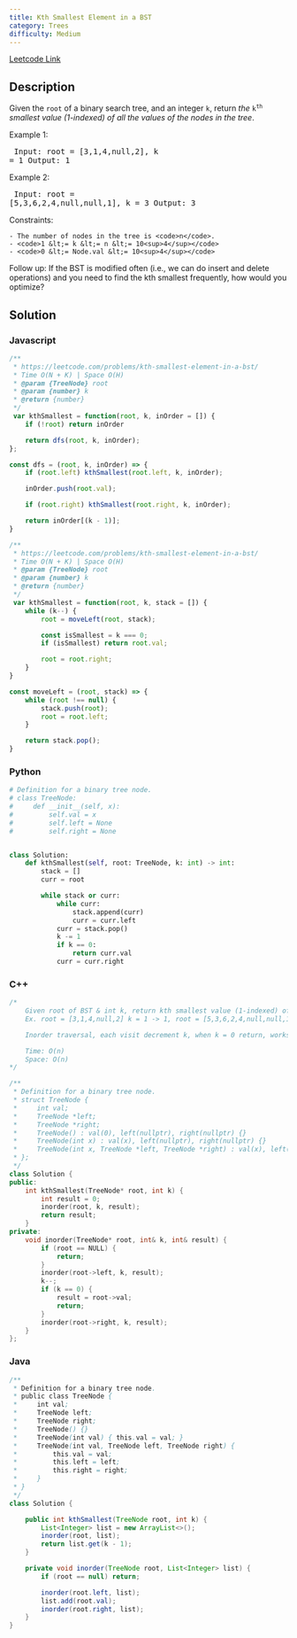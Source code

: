 ```yaml
---
title: Kth Smallest Element in a BST
category: Trees
difficulty: Medium
---
```


<Callout>

[Leetcode Link](https://leetcode.com/problems/kth-smallest-element-in-a-bst)

</Callout>

## Description
Given the <code>root</code> of a binary search tree, and an integer <code>k</code>, return *the* <code>k<sup>th</sup></code> *smallest value (1-indexed) of all the values of the nodes in the tree*.

 
Example 1:
<Image alt="" src="https://assets.leetcode.com/uploads/2021/01/28/kthtree1.jpg" width={212} height={301} />
<br /><pre className="overflow-x-auto">
Input: root = [3,1,4,null,2], k = 1
Output: 1
</pre>

Example 2:
<Image alt="" src="https://assets.leetcode.com/uploads/2021/01/28/kthtree2.jpg" width={382} height={302} />
<br /><pre className="overflow-x-auto">
Input: root = [5,3,6,2,4,null,null,1], k = 3
Output: 3
</pre>

 
Constraints:


	- The number of nodes in the tree is <code>n</code>.
	- <code>1 &lt;= k &lt;= n &lt;= 10<sup>4</sup></code>
	- <code>0 &lt;= Node.val &lt;= 10<sup>4</sup></code>


 
Follow up: If the BST is modified often (i.e., we can do insert and delete operations) and you need to find the kth smallest frequently, how would you optimize?


## Solution

### Javascript
```javascript
/**
 * https://leetcode.com/problems/kth-smallest-element-in-a-bst/
 * Time O(N + K) | Space O(H)
 * @param {TreeNode} root
 * @param {number} k
 * @return {number}
 */
 var kthSmallest = function(root, k, inOrder = []) {
    if (!root) return inOrder

    return dfs(root, k, inOrder);
};

const dfs = (root, k, inOrder) => {
    if (root.left) kthSmallest(root.left, k, inOrder);

    inOrder.push(root.val);

    if (root.right) kthSmallest(root.right, k, inOrder);

    return inOrder[(k - 1)];
}

/**
 * https://leetcode.com/problems/kth-smallest-element-in-a-bst/
 * Time O(N + K) | Space O(H)
 * @param {TreeNode} root
 * @param {number} k
 * @return {number}
 */
 var kthSmallest = function(root, k, stack = []) {
    while (k--) {
        root = moveLeft(root, stack);

        const isSmallest = k === 0;
        if (isSmallest) return root.val;

        root = root.right;
    }
}

const moveLeft = (root, stack) => {
    while (root !== null) {
        stack.push(root);
        root = root.left;
    }

    return stack.pop();
}

```
### Python
```python
# Definition for a binary tree node.
# class TreeNode:
#     def __init__(self, x):
#         self.val = x
#         self.left = None
#         self.right = None


class Solution:
    def kthSmallest(self, root: TreeNode, k: int) -> int:
        stack = []
        curr = root

        while stack or curr:
            while curr:
                stack.append(curr)
                curr = curr.left
            curr = stack.pop()
            k -= 1
            if k == 0:
                return curr.val
            curr = curr.right

```
### C++
```cpp
/*
    Given root of BST & int k, return kth smallest value (1-indexed) of all values in tree
    Ex. root = [3,1,4,null,2] k = 1 -> 1, root = [5,3,6,2,4,null,null,1] k = 3 -> 3

    Inorder traversal, each visit decrement k, when k = 0 return, works because inorder

    Time: O(n)
    Space: O(n)
*/

/**
 * Definition for a binary tree node.
 * struct TreeNode {
 *     int val;
 *     TreeNode *left;
 *     TreeNode *right;
 *     TreeNode() : val(0), left(nullptr), right(nullptr) {}
 *     TreeNode(int x) : val(x), left(nullptr), right(nullptr) {}
 *     TreeNode(int x, TreeNode *left, TreeNode *right) : val(x), left(left), right(right) {}
 * };
 */
class Solution {
public:
    int kthSmallest(TreeNode* root, int k) {
        int result = 0;
        inorder(root, k, result);
        return result;
    }
private:
    void inorder(TreeNode* root, int& k, int& result) {
        if (root == NULL) {
            return;
        }
        inorder(root->left, k, result);
        k--;
        if (k == 0) {
            result = root->val;
            return;
        }
        inorder(root->right, k, result);
    }
};

```
### Java
```java
/**
 * Definition for a binary tree node.
 * public class TreeNode {
 *     int val;
 *     TreeNode left;
 *     TreeNode right;
 *     TreeNode() {}
 *     TreeNode(int val) { this.val = val; }
 *     TreeNode(int val, TreeNode left, TreeNode right) {
 *         this.val = val;
 *         this.left = left;
 *         this.right = right;
 *     }
 * }
 */
class Solution {

    public int kthSmallest(TreeNode root, int k) {
        List<Integer> list = new ArrayList<>();
        inorder(root, list);
        return list.get(k - 1);
    }

    private void inorder(TreeNode root, List<Integer> list) {
        if (root == null) return;

        inorder(root.left, list);
        list.add(root.val);
        inorder(root.right, list);
    }
}

```


